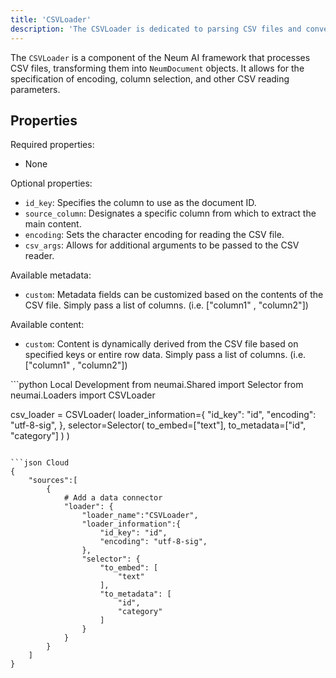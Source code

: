 ```yaml
---
title: 'CSVLoader'
description: 'The CSVLoader is dedicated to parsing CSV files and converting them into NeumDocument objects, with support for custom encoding and selective data extraction.'
---
```


The `CSVLoader` is a component of the Neum AI framework that processes CSV files, transforming them into `NeumDocument` objects. It allows for the specification of encoding, column selection, and other CSV reading parameters.

## Properties

Required properties:
- None 

Optional properties:
- `id_key`: Specifies the column to use as the document ID.
- `source_column`: Designates a specific column from which to extract the main content.
- `encoding`: Sets the character encoding for reading the CSV file.
- `csv_args`: Allows for additional arguments to be passed to the CSV reader.

Available metadata:
- `custom`: Metadata fields can be customized based on the contents of the CSV file. Simply pass a list of columns. (i.e. ["column1" , "column2"])

Available content:
- `custom`: Content is dynamically derived from the CSV file based on specified keys or entire row data. Simply pass a list of columns. (i.e. ["column1" , "column2"])

<CodeGroup>
```python Local Development
from neumai.Shared import Selector
from neumai.Loaders import CSVLoader

csv_loader = CSVLoader(
    loader_information={
        "id_key": "id",
        "encoding": "utf-8-sig",
    },
    selector=Selector(
        to_embed=["text"],
        to_metadata=["id", "category"]
    )
)

```

```json Cloud
{
    "sources":[
        {   
            # Add a data connector
            "loader": {
                "loader_name":"CSVLoader",
                "loader_information":{
                    "id_key": "id",
                    "encoding": "utf-8-sig",
                },
                "selector": {
                    "to_embed": [
                        "text"
                    ],
                    "to_metadata": [
                        "id",
                        "category"
                    ]
                }
            }
        }
    ]
}
```
</CodeGroup>
